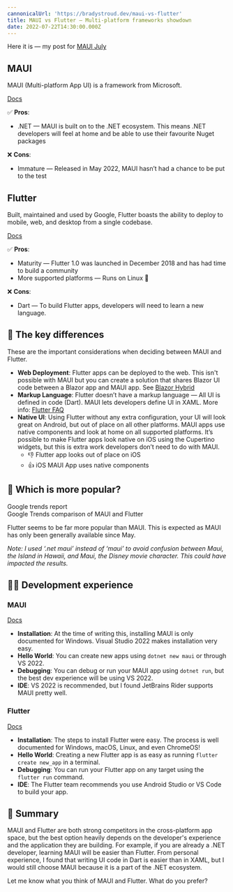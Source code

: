 ```yaml
---
cannonicalUrl: 'https://bradystroud.dev/maui-vs-flutter'
title: MAUI vs Flutter — Multi-platform frameworks showdown
date: 2022-07-22T14:30:00.000Z
---
```


Here it is — my post for [MAUI July](https://goforgoldman.com/2022/05/19/maui-ui-july.html)

## MAUI

MAUI (Multi-platform App UI) is a framework from Microsoft.

[Docs](https://docs.microsoft.com/en-us/dotnet/maui/get-started/first-app)

✅ **Pros**:

* .NET — MAUI is built on to the .NET ecosystem. This means .NET developers will feel at home and be able to use their favourite Nuget packages

❌ **Cons**:

* Immature — Released in May 2022, MAUI hasn’t had a chance to be put to the test

## Flutter

Built, maintained and used by Google, Flutter boasts the ability to deploy to mobile, web, and desktop from a single codebase.

[Docs](https://docs.flutter.dev/get-started/codelab)

✅ **Pros**:

* Maturity — Flutter 1.0 was launched in December 2018 and has had time to build a community
* More supported platforms — Runs on Linux 🐧

❌ **Cons**:

* Dart — To build Flutter apps, developers will need to learn a new language.

## 🤔 The key differences

These are the important considerations when deciding between MAUI and Flutter.

* **Web Deployment**: Flutter apps can be deployed to the web. This isn't possible with MAUI but you can create a solution that shares Blazor UI code between a Blazor app and MAUI app. See [Blazor Hybrid](https://docs.microsoft.com/en-us/aspnet/core/blazor/hybrid/tutorials/maui)
* **Markup Language**: Flutter doesn’t have a markup language — All UI is defined in code (Dart). MAUI lets developers define UI in XAML. More info: [Flutter FAQ](https://docs.flutter.dev/resources/faq#where-is-flutters-markup-language-why-doesnt-flutter-have-a-markup-syntax)
* **Native UI**: Using Flutter without any extra configuration, your UI will look great on Android, but out of place on all other platforms. MAUI apps use native components and look at home on all supported platforms. It’s possible to make Flutter apps look native on iOS using the Cupertino widgets, but this is extra work developers don’t need to do with MAUI.
  * 👎 Flutter app looks out of place on iOS
  * 👍 iOS MAUI App uses native components

## 📸 Which is more popular?

Google trends report\
Google Trends comparison of MAUI and Flutter

Flutter seems to be far more popular than MAUI. This is expected as MAUI has only been generally available since May.

*Note: I used ‘.net maui’ instead of ‘maui’ to avoid confusion between Maui, the Island in Hawaii, and Maui, the Disney movie character. This could have impacted the results.*

## 🧑‍💻 Development experience

### MAUI

[Docs](https://docs.microsoft.com/en-us/dotnet/maui/get-started/first-app)

* **Installation**: At the time of writing this, installing MAUI is only documented for Windows. Visual Studio 2022 makes installation very easy.
* **Hello World**: You can create new apps using `dotnet new maui` or through VS 2022.
* **Debugging**: You can debug or run your MAUI app using `dotnet run`, but the best dev experience will be using VS 2022.
* **IDE**: VS 2022 is recommended, but I found JetBrains Rider supports MAUI pretty well.

### Flutter

[Docs](https://docs.flutter.dev/get-started/install)

* **Installation**: The steps to install Flutter were easy. The process is well documented for Windows, macOS, Linux, and even ChromeOS!
* **Hello World**: Creating a new Flutter app is as easy as running `flutter create new_app` in a terminal.
* **Debugging**: You can run your Flutter app on any target using the `flutter run` command.
* **IDE**: The Flutter team recommends you use Android Studio or VS Code to build your app.

## 📖 Summary

MAUI and Flutter are both strong competitors in the cross-platform app space, but the best option heavily depends on the developer's experience and the application they are building. For example, if you are already a .NET developer, learning MAUI will be easier than Flutter. From personal experience, I found that writing UI code in Dart is easier than in XAML, but I would still choose MAUI because it is a part of the .NET ecosystem.

Let me know what you think of MAUI and Flutter. What do you prefer?
